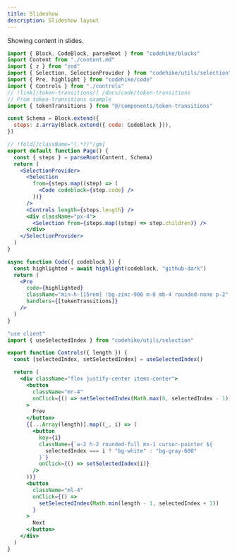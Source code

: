 ```yaml
---
title: Slideshow
description: Slideshow layout
---
```



Showing content in slides.

<LayoutDemo name="slideshow">

```jsx page.jsx -cw
import { Block, CodeBlock, parseRoot } from "codehike/blocks"
import Content from "./content.md"
import { z } from "zod"
import { Selection, SelectionProvider } from "codehike/utils/selection"
import { Pre, highlight } from "codehike/code"
import { Controls } from "./controls"
// !link[/token-transitions/] /docs/code/token-transitions
// From token-transitions example
import { tokenTransitions } from "@/components/token-transitions"

const Schema = Block.extend({
  steps: z.array(Block.extend({ code: CodeBlock })),
})

// !fold[/className="(.*?)"/gm]
export default function Page() {
  const { steps } = parseRoot(Content, Schema)
  return (
    <SelectionProvider>
      <Selection
        from={steps.map((step) => (
          <Code codeblock={step.code} />
        ))}
      />
      <Controls length={steps.length} />
      <div className="px-4">
        <Selection from={steps.map((step) => step.children)} />
      </div>
    </SelectionProvider>
  )
}

async function Code({ codeblock }) {
  const highlighted = await highlight(codeblock, "github-dark")
  return (
    <Pre
      code={highlighted}
      className="min-h-[15rem] !bg-zinc-900 m-0 mb-4 rounded-none p-2"
      handlers={[tokenTransitions]}
    />
  )
}
```

```jsx controls.jsx -cw
"use client"
import { useSelectedIndex } from "codehike/utils/selection"

export function Controls({ length }) {
  const [selectedIndex, setSelectedIndex] = useSelectedIndex()

  return (
    <div className="flex justify-center items-center">
      <button
        className="mr-4"
        onClick={() => setSelectedIndex(Math.max(0, selectedIndex - 1))}
      >
        Prev
      </button>
      {[...Array(length)].map((_, i) => (
        <button
          key={i}
          className={`w-2 h-2 rounded-full mx-1 cursor-pointer ${
            selectedIndex === i ? "bg-white" : "bg-gray-600"
          }`}
          onClick={() => setSelectedIndex(i)}
        />
      ))}
      <button
        className="ml-4"
        onClick={() =>
          setSelectedIndex(Math.min(length - 1, selectedIndex + 1))
        }
      >
        Next
      </button>
    </div>
  )
}
```

</LayoutDemo>
